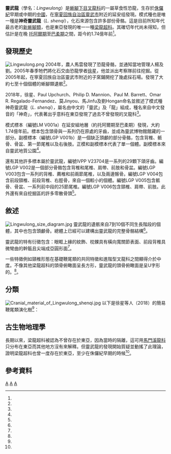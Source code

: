 {{Automatic Taxobox
| taxon = Lingwulong
| fossil_range = [[侏儸紀|侏儸紀]]中期<br/>晚[[托阿爾期|托阿爾期]]至[[巴柔期|巴柔期]]<br />{{fossil range|174|earliest=178|latest=168}} 
| image = Skeletal reconstruction and exemplar skeletal remains of Lingwulong shenqi.jpg
| image_caption = 神奇靈武龍的骨骼標本和重建圖
| authority = [[徐星_(古生物學家)|Xu]] ''et al.'', 2018
| type_species = '''神奇靈武龍<br>''Lingwulong shenqi'''''
| type_species_authority = Xu ''et al.'', 2018
}}

'''靈武龍'''（學名：''Lingwulong''）是[[蜥腳下目|蜥腳下目]][[叉龍科|叉龍科]]的一屬草食性恐龍，生存於[[侏儸紀|侏儸紀]]早期或中期的[[中國|中國]]，在[[寧夏回族自治區|寧夏回族自治區]][[靈武市|靈武市]]附近的延安组發現。模式種也是唯一種是'''神奇靈武龍'''（''L. shenqi''），化石來源包含許多部份骨骼。這是目前所知年代最古老的[[新蜥腳類|新蜥腳類]]，也是東亞發現的唯一一種[[梁龍超科|梁龍超科]]。其確切年代尚未得知，但估計是在晚 [[托阿爾期|托阿爾期]]至[[巴柔期|巴柔期]]之間，距今約1.74億年前<ref name=Xu2018/>。

==發現歷史==
[[File:Lingwulong.png|thumb]]
2004年，農人馬雲發現了恐龍骨骼，並通知當地管理人楊及劉。2005年春季牠們將化石交由恐龍學者[[徐星_(古生物學家)|徐星]]，他並派出考察隊前往挖掘。從2005年起，在寧夏回族自治區靈武市附近的子窯鋪開挖了幾處採石場。發現了大約七至十個個體的蜥腳類遺骸<ref name=Xu2018/>。

2018年，徐星、Paul Upchurch、Philip D. Mannion、Paul M. Barrett、Omar R. Regalado-Fernandez、莫Jinyou、馬Jinfu及劉Hongan命名並敘述了模式種神奇靈武龍（''L. shenqi''），屬名由中文的「靈武」及「龍」組成，種名來自中文發音的「神奇」，代表著出乎意料在東亞發現了過去不曾發現的叉龍科<ref name=Xu2018/>。

模式標本（編號LM V001a）在延安組地層（約托阿爾期至巴柔期）發現，大約1.74億年前。標本包含頭骨與一系列仍在原處的牙齒，並成為靈武博物館館藏的一部分。副模標本（編號LGP V001b）是一個缺乏頭顱的部分骨骼，包含背椎、骶骨、骨盆、第一節尾椎以及右後肢。正模和副模標本代表了單一個體。副模標本來自靈武地質公園<ref name=Xu2018/>。

還有其他許多標本屬於靈武龍，編號IVPP V23704是一系列的29顆下頜牙齒。編號LGP V002是一個部分骨骼包含背椎和尾椎、肩帶、前肢和骨盆。編號LGP V003包含一系列的背椎、薦椎和前兩節尾椎，以及兩邊髂骨。編號LGP V004包含前段頸椎、前段背椎、右脛骨，來自一個較小的個體。編號LGP V005包含骶骨、骨盆、一系列前中段的25節尾椎。編號LGP V006包含頸椎、肩帶、前肢。此外還有來自挖掘區的許多零散骨頭<ref name=Xu2018/>。

==敘述==
[[File:Lingwulong_size_diagram.jpg|thumb]]
靈武龍的遺骸來自7到10個不同生長階段的個體，其中也包含頭顱骨。總體上已經可以建構出靈武龍的完整骨骼結構<ref name=Xu2018/>。

靈武龍的特有衍徵包含：眼眶上緣的紋飾、枕髁具有橫向寬關節表面、前段背椎具微彎曲的幹骺且尖端成亞圓形面<ref name=Xu2018/>。

一些特徵例如頸椎形態在基礎鞭尾類的共同特徵和進階型叉龍科之間顯得介於中度。不像其他梁龍超科的頭骨俯瞰面呈長方形，靈武龍的頭骨俯瞰面是呈U字形的。<ref name=Xu2018/>。

==分類==
[[File:Cranial_material_of_Lingwulong_shenqi.jpg|thumb]]
以下是徐星等人（2018）的簡易鞭尾類演化樹<ref name=Xu2018/>：
{{clade| style=font-size:85%;line-height:85%
|label1=[[鞭尾類|鞭尾類]] 
|1={{clade
|label2=[[叉龍科|叉龍科]] 
   |1=[[梁龍科|梁龍科]]
   |2={{clade
       |1=[[春雷龍|春雷龍]]
       |2={{clade
           |1='''靈武龍'''
           |2={{clade
               |1=[[阿馬加龍|阿馬加龍]]
               |2={{clade
                   |1=[[短頸潘龍|短頸潘龍]]
                   |2=[[叉龍|叉龍]] }} }} }} }} }} }}

==古生物地理學==
長期以來，梁龍超科被認為不曾存在於東亞，因為當時{{link-en|土爾介海|Turgai Sea}}的隔離，這可用[[馬門溪龍科|馬門溪龍科]]只分布在東亞而其他地方沒有來解釋。但靈武龍的發現開始質疑並動搖了此理論，證明梁龍超科也曾一度存在於東亞，至少在侏儸紀早期的時候<ref name=Xu2018/>。

==參考資料==
{{reflist|refs=
<ref name=Xu2018>{{Cite journal|author1=Xing Xu |author2=Paul Upchurch |author3=Philip D. Mannion |author4=Paul M. Barrett |author5=Omar R. Regalado-Fernandez |author6=Jinyou Mo |author7=Jinfu Ma |author8=Hongan Liu |year=2018 |title=A new Middle Jurassic diplodocoid suggests an earlier dispersal and diversification of sauropod dinosaurs |journal=Nature Communications |volume=9 |issue=1 |pages=Article number 2700 |doi=10.1038/s41467-018-05128-1 |pmid=30042444 |pmc=6057878 }}</ref>
}}

{{蜥腳形亞目}}
{{Taxonbar|from=Q55741045}}

[[Category:侏羅紀恐龍|A]]
[[Category:叉龍科|A]]
[[Category:中國恐龍|A]]